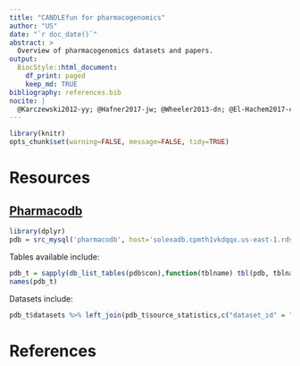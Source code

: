 ```yaml
---
title: "CANDLEfun for pharmacogenomics"
author: "US"
date: "`r doc_date()`"
abstract: >
  Overview of pharmacogenomics datasets and papers.
output: 
  BiocStyle::html_document:
    df_print: paged
    keep_md: TRUE
bibliography: references.bib
nocite: | 
  @Karczewski2012-yy; @Hafner2017-jw; @Wheeler2013-dn; @El-Hachem2017-cc; @Zhang2015-kx; @Goodspeed2016-jv; @Madhukar2017-fe; @Gayvert2016-zi
---
```


```r
library(knitr)
opts_chunk$set(warning=FALSE, message=FALSE, tidy=TRUE)
```

# Resources

## [Pharmacodb]

```r
library(dplyr)
pdb = src_mysql('pharmacodb', host='solexadb.cpmth1vkdqqx.us-east-1.rds.amazonaws.com', user='deeplearn', password = 'deeplearn')
```

Tables available include:

```r
pdb_t = sapply(db_list_tables(pdb$con),function(tblname) tbl(pdb, tblname), USE.NAMES = TRUE, simplify = FALSE)
names(pdb_t)
```

Datasets include:

```r
pdb_t$datasets %>% left_join(pdb_t$source_statistics,c("dataset_id" = "id")) %>% knitr::kable()
```

[Pharmacodb]: http://pharmacodb.pmgenomics.ca/

# References


